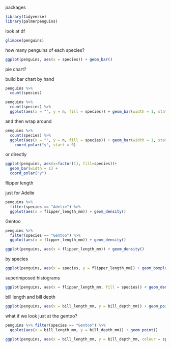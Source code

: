 
packages

```r
library(tidyverse)
library(palmerpenguins)
```

look at df

```r
glimpse(penguins)
```

how many penguins of each species?

```r
ggplot(penguins, aes(x = species)) + geom_bar()
```

pie chart?

build bar chart by hand

```r
penguins %>% 
  count(species)
```


```r
penguins %>% 
  count(species) %>% 
  ggplot(aes(x = "", y = n, fill = species)) + geom_bar(width = 1, stat = "identity")
```

and then wrap around

```r
penguins %>% 
  count(species) %>% 
  ggplot(aes(x = "", y = n, fill = species)) + geom_bar(width = 1, stat = "identity") + 
    coord_polar("y", start = 0)
```

or directly

```r
ggplot(penguins, aes(x=factor(1), fill=species))+
  geom_bar(width = 1) +
  coord_polar("y")
```



flipper length

just for Adelie

```r
penguins %>% 
  filter(species == "Adelie") %>% 
  ggplot(aes(x = flipper_length_mm)) + geom_density()
```

Gentoo

```r
penguins %>% 
  filter(species == "Gentoo") %>% 
  ggplot(aes(x = flipper_length_mm)) + geom_density()
```


```r
ggplot(penguins, aes(x = flipper_length_mm)) + geom_density()
```

by species

```r
ggplot(penguins, aes(x = species, y = flipper_length_mm)) + geom_boxplot()
```

superimposed histograms

```r
ggplot(penguins, aes(x = flipper_length_mm, fill = species)) + geom_density(alpha = 0.5)
```


bill length and bill depth


```r
ggplot(penguins, aes(x = bill_length_mm, y = bill_depth_mm)) + geom_point()
```

what if we look just at the gentoo?


```r
penguins %>% filter(species == "Gentoo") %>% 
  ggplot(aes(x = bill_length_mm, y = bill_depth_mm)) + geom_point()
```


```r
ggplot(penguins, aes(x = bill_length_mm, y = bill_depth_mm, colour = species)) + geom_point()
```

